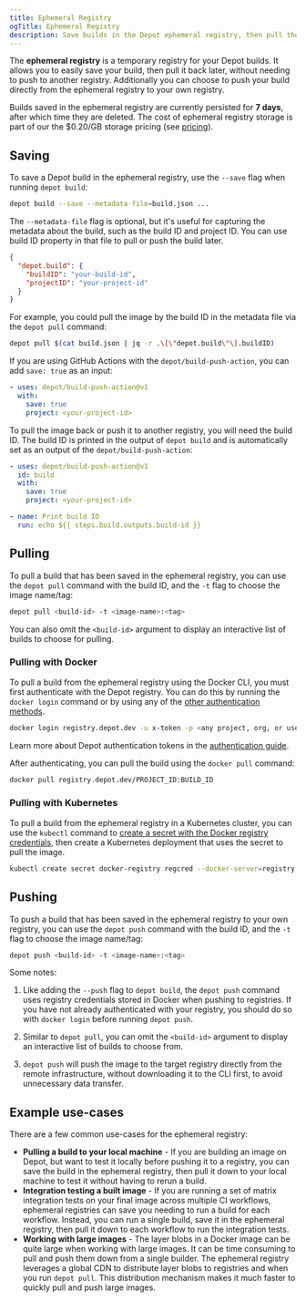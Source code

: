 ```yaml
---
title: Ephemeral Registry
ogTitle: Ephemeral Registry
description: Save builds in the Depot ephemeral registry, then pull them down to your local machine or push them to your own registry after.
---
```


The **ephemeral registry** is a temporary registry for your Depot builds. It allows you to easily save your build, then pull it back later, without needing to push to another registry. Additionally you can choose to push your build directly from the ephemeral registry to your own registry.

Builds saved in the ephemeral registry are currently persisted for **7 days**, after which time they are deleted. The cost of ephemeral registry storage is part of our the $0.20/GB storage pricing (see [pricing](/pricing)).

## Saving

To save a Depot build in the ephemeral registry, use the `--save` flag when running `depot build`:

```bash
depot build --save --metadata-file=build.json ...
```

The `--metadata-file` flag is optional, but it's useful for capturing the metadata about the build, such as the build ID and project ID. You can use build ID property in that file to pull or push the build later.

```json
{
  "depot.build": {
    "buildID": "your-build-id",
    "projectID": "your-project-id"
  }
}
```

For example, you could pull the image by the build ID in the metadata file via the `depot pull` command:

```bash
depot pull $(cat build.json | jq -r .\[\"depot.build\"\].buildID)
```

If you are using GitHub Actions with the `depot/build-push-action`, you can add `save: true` as an input:

```yaml
- uses: depot/build-push-action@v1
  with:
    save: true
    project: <your-project-id>
```

To pull the image back or push it to another registry, you will need the build ID. The build ID is printed in the output of `depot build` and is automatically set as an output of the `depot/build-push-action`:

```yaml
- uses: depot/build-push-action@v1
  id: build
  with:
    save: true
    project: <your-project-id>

- name: Print build ID
  run: echo ${{ steps.build.outputs.build-id }}
```

## Pulling

To pull a build that has been saved in the ephemeral registry, you can use the `depot pull` command with the build ID, and the `-t` flag to choose the image name/tag:

```bash
depot pull <build-id> -t <image-name>:<tag>
```

You can also omit the `<build-id>` argument to display an interactive list of builds to choose for pulling.

### Pulling with Docker

To pull a build from the ephemeral registry using the Docker CLI, you must first authenticate with the Depot registry. You can do this by running the `docker login` command or by using any of the [other authentication methods](https://docs.docker.com/reference/cli/docker/login/).

```bash
docker login registry.depot.dev -u x-token -p <any project, org, or user access token>
```

Learn more about Depot authentication tokens in the [authentication guide](/docs/cli/authentication).

After authenticating, you can pull the build using the `docker pull` command:

```bash
docker pull registry.depot.dev/PROJECT_ID:BUILD_ID
```

### Pulling with Kubernetes

To pull a build from the ephemeral registry in a Kubernetes cluster, you can use the `kubectl` command to [create a secret with the Docker registry credentials](https://kubernetes.io/docs/tasks/configure-pod-container/pull-image-private-registry/), then create a Kubernetes deployment that uses the secret to pull the image.

```bash
kubectl create secret docker-registry regcred --docker-server=registry.depot.dev --docker-username=x-token --docker-password=<any project, org, or user access token>
```

## Pushing

To push a build that has been saved in the ephemeral registry to your own registry, you can use the `depot push` command with the build ID, and the `-t` flag to choose the image name/tag:

```bash
depot push <build-id> -t <image-name>:<tag>
```

Some notes:

1. Like adding the `--push` flag to `depot build`, the `depot push` command uses registry credentials stored in Docker when pushing to registries. If you have not already authenticated with your registry, you should do so with `docker login` before running `depot push`.

2. Similar to `depot pull`, you can omit the `<build-id>` argument to display an interactive list of builds to choose from.

3. `depot push` will push the image to the target registry directly from the remote infrastructure, without downloading it to the CLI first, to avoid unnecessary data transfer.

## Example use-cases

There are a few common use-cases for the ephemeral registry:

- **Pulling a build to your local machine** - If you are building an image on Depot, but want to test it locally before pushing it to a registry, you can save the build in the ephemeral registry, then pull it down to your local machine to test it without having to rerun a build.
- **Integration testing a built image** - If you are running a set of matrix integration tests on your final image across multiple CI workflows, ephemeral registries can save you needing to run a build for each workflow. Instead, you can run a single build, save it in the ephemeral registry, then pull it down to each workflow to run the integration tests.
- **Working with large images** - The layer blobs in a Docker image can be quite large when working with large images. It can be time consuming to pull and push them down from a single builder. The ephemeral registry leverages a global CDN to distribute layer blobs to registries and when you run `depot pull`. This distribution mechanism makes it much faster to quickly pull and push large images.
